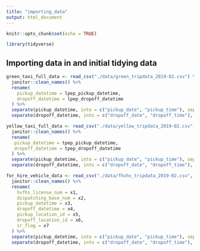 ```yaml
---
title: "importing_data"
output: html_document
---
```


```r
knitr::opts_chunk$set(echo = TRUE)

library(tidyverse)
```

## Importing data in and initial tidying data 

```r
green_taxi_full_data <- read_csv("./data/green_tripdata_2019-02.csv") %>% 
  janitor::clean_names() %>% 
  rename(
    pickup_datetime = lpep_pickup_datetime,
    dropoff_datetime = lpep_dropoff_datetime
  ) %>% 
  separate(pickup_datetime, into = c("pickup_date", "pickup_time"), sep = " ") %>% 
  separate(dropoff_datetime, into = c("dropoff_date", "dropoff_time"), sep = " ")

yellow_taxi_full_data <- read_csv("./data/yellow_tripdata_2019-02.csv") %>% 
  janitor::clean_names() %>% 
  rename(
   pickup_datetime = tpep_pickup_datetime,
   dropoff_datetime = tpep_dropoff_datetime
  ) %>% 
  separate(pickup_datetime, into = c("pickup_date", "pickup_time"), sep = " ") %>% 
  separate(dropoff_datetime, into = c("dropoff_date", "dropoff_time"), sep = " ")  

for_hire_vehicle_data <- read_csv("./data/fhvhv_tripdata_2019-02.csv", col_names = FALSE) %>% 
  janitor::clean_names() %>% 
  rename(
    hvfhs_license_num = x1,
    dispatching_base_num = x2,
    pickup_datetime = x3,
    dropoff_datetime = x4,
    pickup_location_id = x5,
    dropoff_location_id = x6,
    sr_flag = x7
  ) %>% 
  separate(pickup_datetime, into = c("pickup_date", "pickup_time"), sep = " ") %>% 
  separate(dropoff_datetime, into = c("dropoff_date", "dropoff_time"), sep = " ")
```



